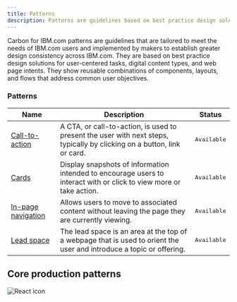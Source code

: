 ```yaml
---
title: Patterns
description: Patterns are guidelines based on best practice design solutions.
---
```


<PageDescription>

Carbon for IBM.com patterns are guidelines that are tailored to meet the needs of IBM.com users and implemented by makers to establish greater design consistency across IBM.com. They are based on best practice design solutions for user-centered tasks, digital content types, and web page intents. They show reusable combinations of components, layouts, and flows that address common user objectives.

</PageDescription>

### Patterns

| Name                                                | Description                                                                                                             | Status                                                           |
| --------------------------------------------------- | ----------------------------------------------------------------------------------------------------------------------- | ---------------------------------------------------------------- |
| [Call-to-action](./patterns/call-to-action)         | A CTA, or call-to-action, is used to present the user with next steps, typically by clicking on a button, link or card. | <span class="bx--tag bx--tag--green"><pre>Available</pre></span> |
| [Cards](./patterns/cards)                           | Display snapshots of information intended to encourage users to interact with or click to view more or take action.     | <span class="bx--tag bx--tag--green"><pre>Available</pre></span> |
| [In-page navigation](./patterns/in-page-navigation) | Allows users to move to associated content without leaving the page they are currently viewing.                         | <span class="bx--tag bx--tag--green"><pre>Available</pre></span> |
| [Lead space](./patterns/lead-space)                 | The lead space is an area at the top of a webpage that is used to orient the user and introduce a topic or offering.    | <span class="bx--tag bx--tag--green"><pre>Available</pre></span> |

## Core production patterns

<Row className="resource-card-group">
<Column colMd={4} colLg={4} noGutterSm>
    <ResourceCard
      subTitle="Carbon design system"
      aspectRatio="2:1"
      actionIcon="arrowRight"
      href="https://www.carbondesignsystem.com/patterns/overview"
      >

![React icon](../../images/icon/carbon-icon.svg)

</ResourceCard>
</Column>
</Row>
